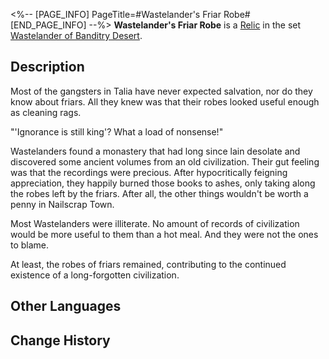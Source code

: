 <%-- [PAGE_INFO]
PageTitle=#Wastelander's Friar Robe#
[END_PAGE_INFO] --%>
{{Relic Infobox
|id        = 61123
|image     = Item Wastelander's Friar Robe.png{{subst:void|<!--$UPLOAD:<<SpriteOutput/RelicFigures/IconRelic_112_3.png>-<Item Wastelander's Friar Robe.png>-<Relic Icons>>-->}}
|set       = Wastelander of Banditry Desert
|piece     = Body
|mentions  = 
}}
{{Description|A baggy robe adapted from a missionary's attire.}}
'''Wastelander's Friar Robe''' is a [[Relic]] in the set [[Wastelander of Banditry Desert]].

==Description==
Most of the gangsters in Talia have never expected salvation, nor do they know about friars. All they knew was that their robes looked useful enough as cleaning rags.

"'Ignorance is still king'? What a load of nonsense!"

Wastelanders found a monastery that had long since lain desolate and discovered some ancient volumes from an old civilization. Their gut feeling was that the recordings were precious. After hypocritically feigning appreciation, they happily burned those books to ashes, only taking along the robes left by the friars. After all, the other things wouldn't be worth a penny in Nailscrap Town.

Most Wastelanders were illiterate. No amount of records of civilization would be more useful to them than a hot meal. And they were not the ones to blame.

At least, the robes of friars remained, contributing to the continued existence of a long-forgotten civilization.

==Other Languages==
{{Other Languages
|en   = Wastelander's Friar Robe
|zhs  = 废土客的修士长袍
|zht  = 廢土客的修士長袍
|ja   = {{Rubi|廃土客|はいどきゃく}}の{{Rubi|修道服|しゅうどうふく}}
|ko   = 황야인의 수도사 로브
|es   = Hábito monástico del habitante del yermo
|fr   = Robe de moine du Ferrailleur
|ru   = Туника головореза
|th   = Wastelander's Friar Robe
|vi   = Áo Tu Sĩ Của Kẻ Hoang Dã
|de   = Mönchsgewand des Ödländers
|id   = Wastelander's Friar Robe
|pt   = Traje de Frade do Andarilho
}}

==Change History==
{{Change History|1.0}}